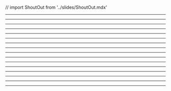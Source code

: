 // import ShoutOut from '../slides/ShoutOut.mdx'

<Hello />

---

<TOC />

---

<Resources />

---

<MonolithicArchitectures1 />

---

<MonolithicArchitectures2 />

---

<MonolithicArchitectures3 />

---

<LimitedFlexability1 />

---

<LimitedFlexability2 />

---

<PerformanceConcerns1 />

---

<PerformanceConcerns2/>

---

<PerformanceConcerns3 />

---

<ScalingChallenges1 />

---

<ScalingChallenges2 />

---

<Security1 />

---

<Security2 />

---

<Security3 />

---

<Security4 />